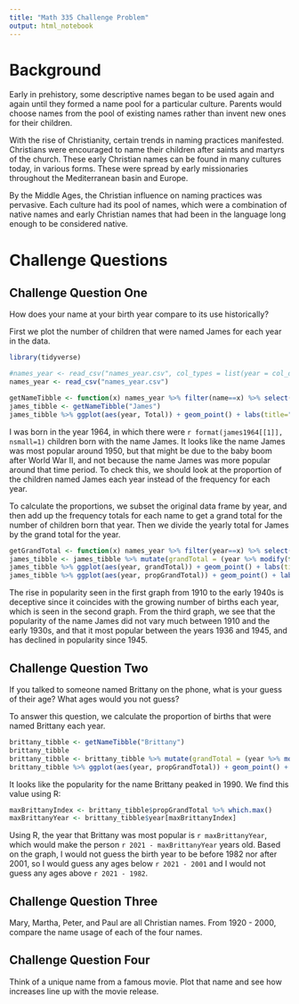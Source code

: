 ```yaml
---
title: "Math 335 Challenge Problem"
output: html_notebook
---
```


# Background

Early in prehistory, some descriptive names began to be used again and again until they formed a name pool for a particular culture. Parents would choose names from the pool of existing names rather than invent new ones for their children.

With the rise of Christianity, certain trends in naming practices manifested. Christians were encouraged to name their children after saints and martyrs of the church. These early Christian names can be found in many cultures today, in various forms. These were spread by early missionaries throughout the Mediterranean basin and Europe.

By the Middle Ages, the Christian influence on naming practices was pervasive. Each culture had its pool of names, which were a combination of native names and early Christian names that had been in the language long enough to be considered native.

# Challenge Questions

## Challenge Question One

How does your name at your birth year compare to its use historically?

First we plot the number of children that were named James for each year in the data.

```r
library(tidyverse)
```
```r
#names_year <- read_csv("names_year.csv", col_types = list(year = col_date()))
names_year <- read_csv("names_year.csv")
```
```r
getNameTibble <- function(x) names_year %>% filter(name==x) %>% select(c(year, Total))
james_tibble <- getNameTibble("James")
james_tibble %>% ggplot(aes(year, Total)) + geom_point() + labs(title="Frequency of children named James by year", x="Year", y="Yearly Total") + geom_vline(xintercept=1964, linetype='dashed', color='blue')
```
I was born in the year 1964, in which there were `r format(james1964[[1]], nsmall=1)` children born with the name James. It looks like the name James was most popular around 1950, but that might be due to the baby boom after World War II, and not because the name James was more popular around that time period. To check this, we should look at the proportion of the children named James each year instead of the frequency for each year.

To calculate the proportions, we subset the original data frame by year, and then add up the frequency totals for each name to get a grand total for the number of children born that year.  Then we divide the yearly total for James by the grand total for the year.

```r
getGrandTotal <- function(x) names_year %>% filter(year==x) %>% select(c(Total)) %>% sum()
james_tibble <- james_tibble %>% mutate(grandTotal = (year %>% modify(function(x) getGrandTotal(x))), propGrandTotal = Total/grandTotal)
james_tibble %>% ggplot(aes(year, grandTotal)) + geom_point() + labs(title="Total number of children born each year", x="Year", y="Total born")
james_tibble %>% ggplot(aes(year, propGrandTotal)) + geom_point() + labs(title="Proportion of children named James by year", x="Year", y="Yearly proportion") + geom_vline(xintercept=1964, linetype='dashed', color='blue')
```
The rise in popularity seen in the first graph from 1910 to the early 1940s is deceptive since it coincides with the growing number of births each year, which is seen in the second graph.  From the third graph, we see that the popularity of the name James did not vary much between 1910 and the early 1930s, and that it most popular between the years 1936 and 1945, and has declined in popularity since 1945.

## Challenge Question Two

If you talked to someone named Brittany on the phone, what is your guess of their age? What ages would you not guess?

To answer this question, we calculate the proportion of births that were named Brittany each year.

```r
brittany_tibble <- getNameTibble("Brittany")
brittany_tibble
brittany_tibble <- brittany_tibble %>% mutate(grandTotal = (year %>% modify(function(x) getGrandTotal(x))), propGrandTotal = Total/grandTotal)
brittany_tibble %>% ggplot(aes(year, propGrandTotal)) + geom_point() + labs(title="Proportion of children named Brittany by year", x="Year", y="Yearly proportion")
```
It looks like the popularity for the name Brittany peaked in 1990.
We find this value using R:

```r
maxBrittanyIndex <- brittany_tibble$propGrandTotal %>% which.max()
maxBrittanyYear <- brittany_tibble$year[maxBrittanyIndex]
```
Using R, the year that Brittany was most popular is `r maxBrittanyYear`, which would make the person `r 2021 - maxBrittanyYear` years old. Based on the graph, I would not guess the birth year to be before 1982 nor after 2001, so I would guess any ages below `r 2021 - 2001` and I would not guess any ages above `r 2021 - 1982`.

## Challenge Question Three

Mary, Martha, Peter, and Paul are all Christian names. From 1920 - 2000, compare the name usage of each of the four names.

## Challenge Question Four

Think of a unique name from a famous movie. Plot that name and see how increases line up with the movie release.


